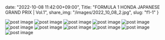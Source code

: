 date: "2022-10-08 11:42:00+09:00",
Title: "FORMULA 1 HONDA JAPANESE GRAND PRIX | Vol.1",
share_img: "/images/2022_10_08_2.jpg",
slug: "f1-1"
}

<img src="/images/2022_10_08_1.jpg" alt="post image" />
<img src="/images/2022_10_08_2.jpg" alt="post image" />
<img src="/images/2022_10_08_3.jpg" alt="post image" />
<img src="/images/2022_10_08_4.jpg" alt="post image" />
<img src="/images/2022_10_08_5.jpg" alt="post image" />
<img src="/images/2022_10_08_6.jpg" alt="post image" />
<img src="/images/2022_10_08_7.jpg" alt="post image" />
<img src="/images/2022_10_08_8.jpg" alt="post image" />
<img src="/images/2022_10_08_9.jpg" alt="post image" />
<img src="/images/2022_10_08_10.jpg" alt="post image" />
<img src="/images/2022_10_08_11.jpg" alt="post image" />